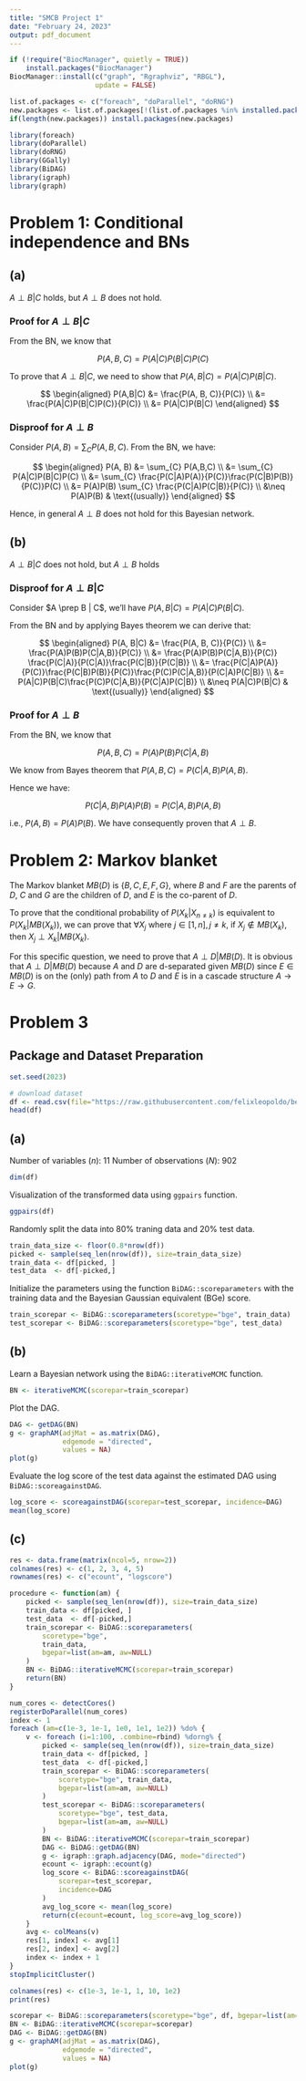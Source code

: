 ```yaml
---
title: "SMCB Project 1"
date: "February 24, 2023"
output: pdf_document
---
```


```r
if (!require("BiocManager", quietly = TRUE))
    install.packages("BiocManager")
BiocManager::install(c("graph", "Rgraphviz", "RBGL"), 
                     update = FALSE)
```

```r
list.of.packages <- c("foreach", "doParallel", "doRNG")
new.packages <- list.of.packages[!(list.of.packages %in% installed.packages()[,"Package"])]
if(length(new.packages)) install.packages(new.packages)

```

```r
library(foreach)
library(doParallel)
library(doRNG)
library(GGally)
library(BiDAG)
library(igraph)
library(graph)
```

# Problem 1: Conditional independence and BNs

## (a)

$A \perp B | C$ holds, but $A \perp B$ does not hold.

### Proof for $A \perp B | C$

From the BN, we know that

$$
P(A,B,C) = P(A|C) P(B|C) P(C)
$$

To prove that $A \perp B | C$, we need to show that $P(A, B|C) = P(A|C)P(B|C)$.

$$
\begin{aligned}
P(A,B|C) &= \frac{P(A, B, C)}{P(C)} \\
&= \frac{P(A|C)P(B|C)P(C)}{P(C)} \\
&= P(A|C)P(B|C)
\end{aligned}
$$

### Disproof for $A \perp B$

Consider $P(A, B) = \sum_{C} P(A, B, C)$. From the BN, we have:

$$
\begin{aligned}
P(A, B) &= \sum_{C} P(A,B,C) \\
        &= \sum_{C} P(A|C)P(B|C)P(C) \\
        &= \sum_{C} \frac{P(C|A)P(A)}{P(C)}\frac{P(C|B)P(B)}{P(C)}P(C) \\
        &= P(A)P(B) \sum_{C} \frac{P(C|A)P(C|B)}{P(C)} \\
        &\neq P(A)P(B) & \text{(usually)}
\end{aligned}
$$

Hence, in general $A \perp B$ does not hold for this Bayesian network.

## (b)

$A \perp B | C$ does not hold, but $A \perp B$ holds

### Disproof for $A \perp B | C$

Consider $A \prep B | C$, we'll have $P(A, B|C) = P(A|C)P(B|C)$.

From the BN and by applying Bayes theorem we can derive that:

$$
\begin{aligned}
P(A, B|C) &= \frac{P(A, B, C)}{P(C)} \\
          &= \frac{P(A)P(B)P(C|A,B)}{P(C)} \\
          &= \frac{P(A)P(B)P(C|A,B)}{P(C)} \frac{P(C|A)}{P(C|A)}\frac{P(C|B)}{P(C|B)} \\
          &= \frac{P(C|A)P(A)}{P(C)}\frac{P(C|B)P(B)}{P(C)}\frac{P(C)P(C|A,B)}{P(C|A)P(C|B)} \\
          &= P(A|C)P(B|C)\frac{P(C)P(C|A,B)}{P(C|A)P(C|B)} \\
          &\neq P(A|C)P(B|C) & \text{(usually)}
\end{aligned}
$$

### Proof for $A \perp B$

From the BN, we know that

$$
P(A,B,C) = P(A)P(B)P(C|A,B)
$$

We know from Bayes theorem that $P(A, B, C) = P(C|A,B)P(A,B)$.

Hence we have:

$$
P(C|A,B)P(A)P(B) = P(C|A,B)P(A,B)
$$

i.e., $P(A, B) = P(A)P(B)$. We have consequently proven that $A \perp B$.

# Problem 2: Markov blanket

The Markov blanket $MB(D)$ is $\{B, C, E, F, G\}$, where $B$ and $F$ are the parents of $D$, $C$ and $G$ are the children of $D$, and $E$ is the co-parent of $D$.

To prove that the conditional probability of $P(X_k|X_{n\neq k})$ is equivalent to $P(X_k|MB(X_k))$, we can prove that $\forall X_{j}$ where $j \in [1, n], j\neq k$, if $X_j \notin MB(X_k)$, then $X_j \perp X_k | MB(X_k)$.

For this specific question, we need to prove that $A \perp D | MB(D)$. It is obvious that $A \perp D | MB(D)$ because $A$ and $D$ are d-separated given $MB(D)$ since $E \in MB(D)$ is on the (only) path from $A$ to $D$ and $E$ is in a cascade structure $A \rightarrow E \rightarrow G$.

# Problem 3

## Package and Dataset Preparation

```r
set.seed(2023)
```

```r
# download dataset
df <- read.csv(file="https://raw.githubusercontent.com/felixleopoldo/benchpress/master/resources/data/mydatasets/2005_sachs_2_cd3cd28icam2_log_std.csv")
head(df)
```

## (a)

Number of variables ($n$): $11$ Number of observations ($N$): $902$

```r
dim(df)
```

Visualization of the transformed data using `ggpairs` function.

```r
ggpairs(df)
```

Randomly split the data into 80% traning data and 20% test data.

```r
train_data_size <- floor(0.8*nrow(df))
picked <- sample(seq_len(nrow(df)), size=train_data_size)
train_data <- df[picked, ]
test_data  <- df[-picked,]
```

Initialize the parameters using the function `BiDAG::scoreparameters` with the training data and the Bayesian Gaussian equivalent (BGe) score.

```r
train_scorepar <- BiDAG::scoreparameters(scoretype="bge", train_data)
test_scorepar <- BiDAG::scoreparameters(scoretype="bge", test_data)
```

## (b)

Learn a Bayesian network using the `BiDAG::iterativeMCMC` function.

```r
BN <- iterativeMCMC(scorepar=train_scorepar)
```

Plot the DAG.

```r
DAG <- getDAG(BN)
g <- graphAM(adjMat = as.matrix(DAG),
             edgemode = "directed",
             values = NA)
plot(g)
```

Evaluate the log score of the test data against the estimated DAG using `BiDAG::scoreagainstDAG`.

```r
log_score <- scoreagainstDAG(scorepar=test_scorepar, incidence=DAG)
mean(log_score)
```

## (c)

```r
res <- data.frame(matrix(ncol=5, nrow=2))
colnames(res) <- c(1, 2, 3, 4, 5)
rownames(res) <- c("ecount", "logscore")
```

```r
procedure <- function(am) {
    picked <- sample(seq_len(nrow(df)), size=train_data_size)
    train_data <- df[picked, ]
    test_data  <- df[-picked,]
    train_scorepar <- BiDAG::scoreparameters(
        scoretype="bge", 
        train_data,
        bgepar=list(am=am, aw=NULL)
    )
    BN <- BiDAG::iterativeMCMC(scorepar=train_scorepar)
    return(BN)
}
```


```r
num_cores <- detectCores()
registerDoParallel(num_cores)
index <- 1
foreach (am=c(1e-3, 1e-1, 1e0, 1e1, 1e2)) %do% {
    v <- foreach (i=1:100, .combine=rbind) %dorng% {
        picked <- sample(seq_len(nrow(df)), size=train_data_size)
        train_data <- df[picked, ]
        test_data  <- df[-picked,]
        train_scorepar <- BiDAG::scoreparameters(
            scoretype="bge", train_data,
            bgepar=list(am=am, aw=NULL)
        )
        test_scorepar <- BiDAG::scoreparameters(
            scoretype="bge", test_data,
            bgepar=list(am=am, aw=NULL)
        )
        BN <- BiDAG::iterativeMCMC(scorepar=train_scorepar)
        DAG <- BiDAG::getDAG(BN)
        g <- igraph::graph.adjacency(DAG, mode="directed")
        ecount <- igraph::ecount(g)
        log_score <- BiDAG::scoreagainstDAG(
            scorepar=test_scorepar,
            incidence=DAG
        )
        avg_log_score <- mean(log_score)
        return(c(ecount=ecount, log_score=avg_log_score))
    }
    avg <- colMeans(v)
    res[1, index] <- avg[1]
    res[2, index] <- avg[2]
    index <- index + 1
}
stopImplicitCluster()
```
```r
colnames(res) <- c(1e-3, 1e-1, 1, 10, 1e2)
print(res)
```


```r
scorepar <- BiDAG::scoreparameters(scoretype="bge", df, bgepar=list(am=1, aw=NULL))
BN <- BiDAG::iterativeMCMC(scorepar=scorepar)
DAG <- BiDAG::getDAG(BN)
g <- graphAM(adjMat = as.matrix(DAG),
             edgemode = "directed",
             values = NA)
plot(g)
```
